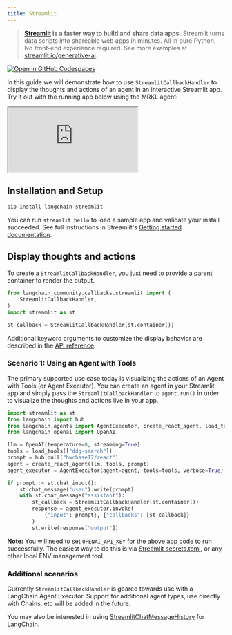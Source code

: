 ```yaml
---
title: Streamlit
---
```


> **[Streamlit](https://streamlit.io/) is a faster way to build and share data apps.**
> Streamlit turns data scripts into shareable web apps in minutes. All in pure Python. No front-end experience required.
> See more examples at [streamlit.io/generative-ai](https://streamlit.io/generative-ai).

[![Open in GitHub Codespaces](https://github.com/codespaces/badge.svg)](https://codespaces.new/langchain-ai/streamlit-agent?quickstart=1)

In this guide we will demonstrate how to use `StreamlitCallbackHandler` to display the thoughts and actions of an agent in an
interactive Streamlit app. Try it out with the running app below using the MRKL agent:

<iframe loading="lazy" src="https://langchain-mrkl.streamlit.app/?embed=true&embed_options=light_theme"
    style={{ width: 100 + '%', border: 'none', marginBottom: 1 + 'rem', height: 600 }}
    allow="camera;clipboard-read;clipboard-write;"
></iframe>

## Installation and Setup

```bash
pip install langchain streamlit
```

You can run `streamlit hello` to load a sample app and validate your install succeeded. See full instructions in Streamlit's
[Getting started documentation](https://docs.streamlit.io/library/get-started).

## Display thoughts and actions

To create a `StreamlitCallbackHandler`, you just need to provide a parent container to render the output.

```python
from langchain_community.callbacks.streamlit import (
    StreamlitCallbackHandler,
)
import streamlit as st

st_callback = StreamlitCallbackHandler(st.container())
```

Additional keyword arguments to customize the display behavior are described in the
[API reference](https://python.langchain.com/api_reference/langchain/callbacks/langchain.callbacks.streamlit.streamlit_callback_handler.StreamlitCallbackHandler.html).

### Scenario 1: Using an Agent with Tools

The primary supported use case today is visualizing the actions of an Agent with Tools (or Agent Executor). You can create an
agent in your Streamlit app and simply pass the `StreamlitCallbackHandler` to `agent.run()` in order to visualize the
thoughts and actions live in your app.

```python
import streamlit as st
from langchain import hub
from langchain.agents import AgentExecutor, create_react_agent, load_tools
from langchain_openai import OpenAI

llm = OpenAI(temperature=0, streaming=True)
tools = load_tools(["ddg-search"])
prompt = hub.pull("hwchase17/react")
agent = create_react_agent(llm, tools, prompt)
agent_executor = AgentExecutor(agent=agent, tools=tools, verbose=True)

if prompt := st.chat_input():
    st.chat_message("user").write(prompt)
    with st.chat_message("assistant"):
        st_callback = StreamlitCallbackHandler(st.container())
        response = agent_executor.invoke(
            {"input": prompt}, {"callbacks": [st_callback]}
        )
        st.write(response["output"])
```

**Note:** You will need to set `OPENAI_API_KEY` for the above app code to run successfully.
The easiest way to do this is via [Streamlit secrets.toml](https://docs.streamlit.io/library/advanced-features/secrets-management),
or any other local ENV management tool.

### Additional scenarios

Currently `StreamlitCallbackHandler` is geared towards use with a LangChain Agent Executor. Support for additional agent types,
use directly with Chains, etc will be added in the future.

You may also be interested in using
[StreamlitChatMessageHistory](/oss/javascript/integrations/memory/streamlit_chat_message_history) for LangChain.
